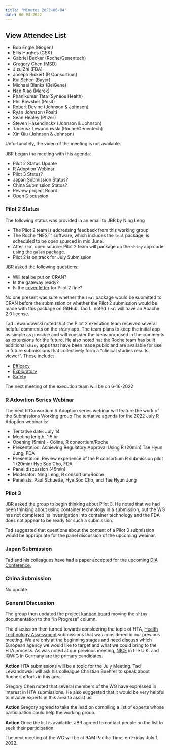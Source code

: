 ```yaml
---
title: "Minutes 2022-06-04"
date: 06-04-2022
---
```


::: {.callout-tip collapse="true"}
## View Attendee List

- Bob Engle (Biogen)
- Ellis Hughes (GSK)
- Gabriel Becker (Roche/Genentech)
- Gregory Chen (MSD)
- Jizu Zhi (FDA)
- Joseph Rickert (R Consortium)
- Kui Schen (Bayer)
- Michael Blanks (BeiGene)
- Nan Xiao (Merck)
- Phanikumar Tata (Syneos Health)
- Phil Bowsher (Posit)
- Robert Devine (Johnson & Johnson)
- Ryan Johnson (Posit)
- Sean Healey (Pfizer)
- Steven Hasendinckx (Johnson & Johnson)
- Tadeusz Lewandowski (Roche/Genentech)
- Xin Qiu (Johnson & Johnson)

:::

Unfortunately, the video of the meeting is not available.

JBR began the meeting with this agenda: 

* Pilot 2 Status Update
* R Adoption Webinar
* Pilot 3 Status?
* Japan Submission Status?
* China Submission Status?
* Review project Board
* Open Discussion

### Pilot 2 Status

The following status was provided in an email to JBR by Ning Leng

* The Pilot 2 team is addressing feedback from this working group
* The Roche “NEST” software, which includes the `teal` package, is scheduled to be open sourced in mid June. 
* After `teal` open source: Pilot 2 team will package up the `shiny` app code using the `golem` package.
* Pilot 2 is on track for July Submission

JBR asked the following questions:

* Will teal be put on CRAN?
* Is the gateway ready?
* Is the [cover letter](https://github.com/RConsortium/submissions-wg/issues/80) for Pilot 2 fine? 

No one present was sure whether the `teal` package would be submitted to CRAN before the submission or whether the Pilot 2 submission would be made with this package on GitHub. Tad L. noted `teal` will have an Apache 2.0 license.

Tad Lewandowski noted that the Pilot 2 execution team received several helpful comments on the `shiny` app. The team plans to keep the initial app as simple as possible and will consider the ideas proposed in the comments as extensions for the future. He also noted hat the Roche team has built additional `shiny` apps that have been made public and are available for use in future submissions that collectively form a "clinical studies results viewer". These include:

* [Efficacy](https://genentech.shinyapps.io/teal_efficacy/)
* [Exploratory](https://genentech.shinyapps.io/teal_exploratory/)
* [Safety](https://genentech.shinyapps.io/teal_safety/)


The next meeting of the execution team will be on 6-16-2022

### R Adowtion Series Webinar

The next R Consortium R Adoption series webinar will feature the work of the Submissions Working group
The tentative agenda for the 2022 July R Adoption webinar is:

* Tentative date: July 14
* Meeting length: 1.5 hr
* Opening (5min) - Coline, R consortium/Roche
* Presentation: Achieving Regulatory Approval Using R (20min) Tae Hyun Jung, FDA
* Presentation: Review experience of the R consortium R submission pilot 1 (20min) Hye Soo Cho, FDA
 * Panel discussion (45min)
  * Moderator: Ning Leng, R consortium/Roche
  * Panelists: Paul Schuette, Hye Soo Cho, and Tae Hyun Jung

### Pilot 3
JBR asked the group to begin thinking about Pilot 3. He noted that we had been thinking about using container technology in a submission, but the WG has not completed its investigation into container technology and the FDA does not appear to be ready for such a submission.

Tad suggested that questions about the content of a Pilot 3 submission would be appropriate for the panel discussion of the upcoming webinar.

### Japan Submission

Tad and his colleagues have had a paper accepted for the upcoming [DIA Conference.](https://www.diaglobal.org/en/conference-listing/meetings/2022/10/19th-dia-japan-annual-meeting-2022) 

### China Submission

No update.



### General Discussion 

The group then updated the project [kanban board](https://github.com/RConsortium/submissions-wg/projects/2) moving the `shiny` documentation to the "In Progress" column.

The discussion then turned towards considering the topic of HTA, [Health Technology Assessment](https://www.nlm.nih.gov/nichsr/hta101/ta10103.html) submissions that was considered in our previous meeting. We are only at the beginning stages and need discuss which European agency we would like to target and what we could bring to the HTA process. As was noted at our previous meeting, [NICE](https://www.nice.org.uk/) in the U.K. and  [IQWIG](https://www.iqwig.de/en/about-us/methods/results/hta-reports/) in Germany are the primary candidates.

**Action** HTA submissions will be a topic for the July Meeting. Tad Lewandowski will ask his colleague Christian Buehrer to speak about Roche's efforts in this area.

Gregory Chen noted that several members of the WG have expressed in interest in HTA submissions. He also suggested that it would be very helpful to involve experts in this area to assist us.

**Action** Gregory agreed to take the lead on compiling a list of experts whose participation could help the working group.

**Action** Once the list is available, JBR agreed to contact people on the list to seek their participation.

The next meeting of the WG will be at 9AM Pacific Time, on Friday July 1, 2022.